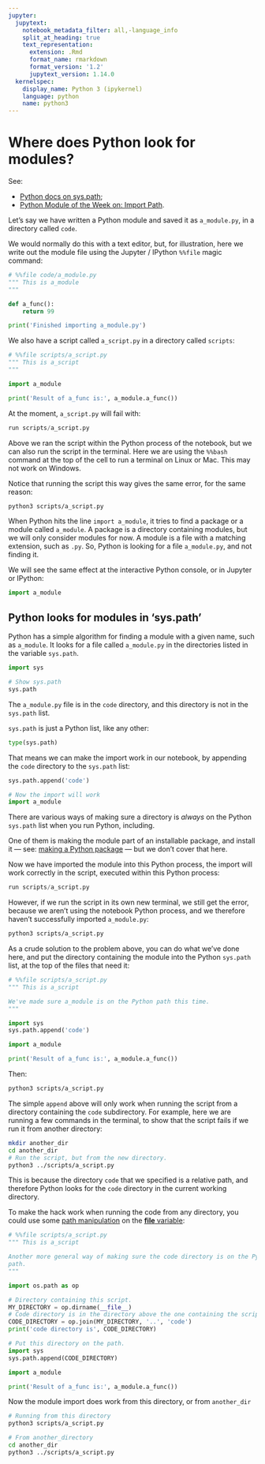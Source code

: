 ```yaml
---
jupyter:
  jupytext:
    notebook_metadata_filter: all,-language_info
    split_at_heading: true
    text_representation:
      extension: .Rmd
      format_name: rmarkdown
      format_version: '1.2'
      jupytext_version: 1.14.0
  kernelspec:
    display_name: Python 3 (ipykernel)
    language: python
    name: python3
---
```


# Where does Python look for modules?

See:

* [Python docs on
  sys.path](https://docs.python.org/3/library/sys.html#sys.path);
* [Python Module of the Week on: Import
  Path](https://pymotw.com/3/sys/imports.html#import-path).

Let’s say we have written a Python module and saved it as `a_module.py`, in
a directory called `code`.

We would normally do this with a text editor, but, for illustration, here we write out the module file using the Jupyter / IPython ``%%file`` magic command:

```python
# %%file code/a_module.py
""" This is a_module
"""

def a_func():
    return 99

print('Finished importing a_module.py')
```


We also have a script called `a_script.py` in a directory called `scripts`:


```python
# %%file scripts/a_script.py
""" This is a_script
"""

import a_module

print('Result of a_func is:', a_module.a_func())
```

At the moment, `a_script.py` will fail with:

```python
run scripts/a_script.py
```

Above we ran the script within the Python process of the notebook, but we can also run the script in the terminal.  Here we are using the `%%bash` command at the top of the cell to run a terminal on Linux or Mac.  This may not work on Windows.

Notice that running the script this way gives the same error, for the same reason:

```bash
python3 scripts/a_script.py
```

When Python hits the line `import a_module`, it tries to find a package or a
module called `a_module`.  A package is a directory containing modules, but we
will only consider modules for now.  A module is a file with a matching
extension, such as `.py`.  So, Python is looking for a file `a_module.py`, and
not finding it.

We will see the same effect at the interactive Python console, or in
Jupyter or IPython:

```python
import a_module
```

## Python looks for modules in 'sys.path'

Python has a simple algorithm for finding a module with a given name, such as
`a_module`.  It looks for a file called `a_module.py` in the directories
listed in the variable `sys.path`.

```python
import sys

# Show sys.path
sys.path
```


The `a_module.py` file is in the `code` directory, and this directory is
not in the `sys.path` list.

`sys.path` is just a Python list, like any other:

```python
type(sys.path)
```

That means we can make the import work in our notebook, by appending the
`code` directory to the `sys.path` list:

```python
sys.path.append('code')

# Now the import will work
import a_module
```

There are various ways of making sure a directory is *always* on the Python
`sys.path` list when you run Python, including.

One of them is making the module part of an installable package, and install
it — see: [making a Python package](https://packaging.python.org/distributing)
— but we don't cover that here.


Now we have imported the module into this Python process, the import will work correctly in the script, executed within this Python process:

```python
run scripts/a_script.py
```

However, if we run the script in its own new terminal, we still get the error, because we aren't using the notebook Python process, and we therefore haven't successfully imported `a_module.py`:

```bash
python3 scripts/a_script.py
```

As a crude solution to the problem above, you can do what we've done here, and
put the directory containing the module into the Python `sys.path` list, at
the top of the files that need it:

```python
# %%file scripts/a_script.py
""" This is a_script

We've made sure a_module is on the Python path this time.
"""

import sys
sys.path.append('code')

import a_module

print('Result of a_func is:', a_module.a_func())
```

Then:

```bash
python3 scripts/a_script.py
```

The simple `append` above will only work when running the script from a
directory containing the `code` subdirectory.  For example, here we are
running a few commands in the terminal, to show that the script fails if we
run it from another directory:

```bash
mkdir another_dir
cd another_dir
# Run the script, but from the new directory.
python3 ../scripts/a_script.py
```

This is because the directory `code` that we specified is a relative path,
and therefore Python looks for the `code` directory in the current working
directory.

To make the hack work when running the code from any directory, you could use
some [path manipulation](path_manipulation.Rmd) on the [__file__ variable](dunders.Rmd):

```python
# %%file scripts/a_script.py
""" This is a_script

Another more general way of making sure the code directory is on the Python
path.
"""

import os.path as op

# Directory containing this script.
MY_DIRECTORY = op.dirname(__file__)
# Code directory is in the directory above the one containing the script.
CODE_DIRECTORY = op.join(MY_DIRECTORY, '..', 'code')
print('code directory is', CODE_DIRECTORY)

# Put this directory on the path.
import sys
sys.path.append(CODE_DIRECTORY)

import a_module

print('Result of a_func is:', a_module.a_func())
```

Now the module import does work from this directory, or from `another_dir`

```bash
# Running from this directory
python3 scripts/a_script.py
```

```bash
# From another_directory
cd another_dir
python3 ../scripts/a_script.py
```

```python

```
